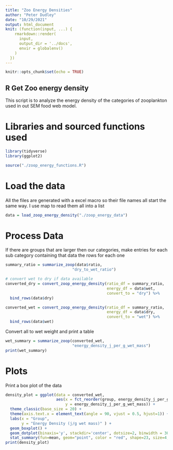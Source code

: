 ```yaml
---
title: "Zoo Energy Densities"
author: "Peter Dudley"
date: "10/29/2021"
output: html_document
knit: (function(input, ...) {
    rmarkdown::render(
      input,
      output_dir = '../docs',
      envir = globalenv()
    )
  })
---
```


```r
knitr::opts_chunk$set(echo = TRUE)
```

## R Get Zoo energy density
This script is to analyze the energy density of the categories of zooplankton used in out SEM food web model. 

# Libraries and sourced functions used
```r
library(tidyverse)
library(ggplot2)

source("./zoop_energy_functions.R")
```

# Load the data
All the files are generated with a excel macro so their file names all start the same way. I use map to read them all into a list
```r
data = load_zoop_energy_density("./zoop_energy_data")
```

# Process Data
If there are groups that are larger then our categories, make entries for each sub
category containing that data the rows for each one
```r
summary_ratio = summarize_zoop(data$ratio,
                             "dry_to_wet_ratio")

# convert wet to dry if data available
converted_dry = convert_zoop_energy_density(ratio_df = summary_ratio,
                                            energy_df = data$wet,
                                            convert_to = "dry") %>% 
  bind_rows(data$dry)

converted_wet = convert_zoop_energy_density(ratio_df = summary_ratio,
                                            energy_df = data$dry,
                                            convert_to = "wet") %>% 
  bind_rows(data$wet)

```

Convert all to wet weight and print a table
```r

wet_summary = summarize_zoop(converted_wet,
                             "energy_density_j_per_g_wet_mass") 
print(wet_summary)

```
# Plots
Print a box plot of the data
```r
density_plot = ggplot(data = converted_wet,
                      aes(x = fct_reorder(group, energy_density_j_per_g_wet_mass),
                          y = energy_density_j_per_g_wet_mass)) + 
  theme_classic(base_size = 20) +
  theme(axis.text.x = element_text(angle = 90, vjust = 0.5, hjust=1)) +
  labs(x = "Group",
       y = "Energy Density (j/g wet mass)" ) +
  geom_boxplot() +
  geom_dotplot(binaxis='y', stackdir='center', dotsize=2, binwidth = 30, alpha = 0.2)+
  stat_summary(fun=mean, geom="point", color = "red", shape=23, size=4, stroke = 2)
print(density_plot)
```

